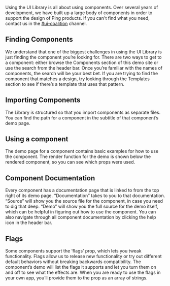 Using the UI Library is all about using components. Over several years of development, we have built up a large body of components in order to support the design of Ping products. If you can't find what you need, contact us in the [#ui-coalition](https://pingidentity.slack.com/messages/C0P4USREK) channel.

## Finding Components
We understand that one of the biggest challenges in using the UI Library is just finding the component you’re looking for. There are two ways to get to a component: either browse the Components section of this demo site or use the search from the header bar. Once you’re familiar with the names of components, the search will be your best bet. If you are trying to find the component that matches a design, try looking through the Templates section to see if there’s a template that uses that pattern.

## Importing Components
The Library is structured so that you import components as separate files. You can find the path for a component in the subtitle of that component’s demo page.

## Using a component
The demo page for a component contains basic examples for how to use the component. The render function for the demo is shown below the rendered component, so you can see which props were used.

## Component Documentation
Every component has a documentation page that is linked to from the top right of its demo page. “Documentation” takes to you to that documentation. “Source” will show you the source file for the component, in case you need to dig that deep. “Demo” will show you the full source for the demo itself, which can be helpful in figuring out how to use the component. You can also navigate through all component documentation by clicking the help icon in the header bar.

## Flags
Some components support the ‘flags’ prop, which lets you tweak functionality. Flags allow us to release new functionality or try out different default behaviors without breaking backwards compatibility. The component’s demo will list the flags it supports and let you turn them on and off to see what the effects are. When you are ready to use the flags in your own app, you’ll provide them to the prop as an array of strings.
